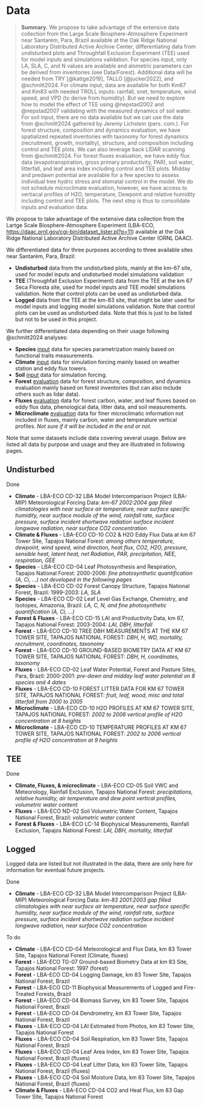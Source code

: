 # Data {.unnumbered}

> **Summary**. We propose to take advantage of the extensive data collection from the Large Scale Biosphere-Atmosphere Experiment near Santarém, Para, Brazil available at the Oak Ridge National Laboratory Distributed Active Archive Center, differentiating data from undisturbed plots and Throughfall Exclusion Experiment (TEE) used for model inputs and simulations validation. For species input, only LA, SLA, C, and N values are available and alometric parameters can be derived from inventories (see Data/Forest). Additional data will be needed from TRY [@kattge2019], TALLO [@jucker2022], and @schmitt2024. For climate input, data are available for both Km67 and Km83 with needed TROLL inputs: rainfall, snet, temperature, wind speed, and VPD (to derive from humidity). But we need to explore how to model the effect of TEE using @nepstad2002 and @nepstad2007 validating with the measured dynamics of soil water. For soil input, there are no data available but we can use the data from @schmitt2024 gathered by Jeremy Lichstein (pers. com.). For forest structure, composition and dynamics evaluation, we have spatialized repeated inventories with taxonomy for forest dynamics (recruitment, growth, mortality), structure, and composition including control and TEE plots. We can also leverage back LIDAR scanning from @schmitt2024. For forest fluxes evaluation, we have eddy flux data (evapotranspiration, gross primary productivity, PAR), soil water, litterfall, and leaf area index including control and TEE plots. Midday and predawn potential are available for a few species to assess individual tree hydric stress and stomatal control in the model. We do not schedule microclimate evaluation, however, we have access to vertiacal profiles of H2O, temperature, Dewpoint and relative humidity including control and TEE plots. The next step is thus to consolidate inputs and evaluation data.

We propose to take advantage of the extensive data collection from the Lartge Scale Biosphere-Atmosphere Experiment (LBA-ECO, <https://daac.ornl.gov/cgi-bin/dataset_lister.pl?p=11>) available at the Oak Ridge National Laboratory Distributed Active Archive Center (ORNL DAAC).

We differentiated data for three purposes according to three available sites near Santarém, Para, Brazil:

-   **Undisturbed** data from the undisturbed plots, mainly at the km-67 site, used for model inputs and undisturbed model simulations validation
-   **TEE** (Throughfall Exclusion Experiment) data from the TEE at the km 67 Seca Floresta site, used for model inputs and TEE model simulations validation. Note that control plots can be used as undisturbed data.
-   **Logged** data from the TEE at the km-83 site, that might be later used for model inputs and logging model simulations validation. Note that control plots can be used as undisturbed data. Note that this is just to be listed but not to be used in this project.

We further differentiated data depending on their usage following @schmitt2024 analyses:

-   **Species** [input]{.underline} data for species parametrization mainly based on functional traits measurements.
-   **Climate** [input]{.underline} data for simulation forcing mainly based on weather station and eddy flux towers.
-   **Soil** [input]{.underline} data for simulation forcing.
-   **Forest** [evaluation]{.underline} data for forest structure, composition, and dynamics evaluation mainly based on forest inventories (but can also include others such as lidar data).
-   **Fluxes** [evaluation]{.underline} data for forest carbon, water, and leaf fluxes based on eddy flux data, phenological data, litter data, and soil measurements.
-   **Microclimate** [evaluation]{.underline} data for finer microclimatic information not included in fluxes, mainly carbon, water and temperature vertical profiles. *Not sure if it will be included in the end or not.*

Note that some datasets include data covering several usage. Below are listed all data by purpose and usage and they are illustrated in following pages.

## Undisturbed

Done

-   **Climate** - LBA-ECO CD-32 LBA Model Intercomparison Project (LBA-MIP) Meteorological Forcing Data: *km-67 2002:2004 gap filled climatologies with near surface air temperature, near surface specific humidity, near surface module of the wind, rainfall rate, surface pressure, surface incident shortwave radiation surface incident longwave radiation, near surface CO2 concentration*
-   **Climate & Fluxes** - LBA-ECO CD-10 CO2 & H2O Eddy Flux Data at km 67 Tower Site, Tapajos National Forest: *among others temperature, dewpoint, wind speed, wind direction, heat flux, CO2, H2O, pressure, sensible heat, latent heat, net Radiation, PAR, precipitation, NEE, respiration, GEE*
-   **Species** - LBA-ECO CD-04 Leaf Photosynthesis and Respiration, Tapajos National Forest: 2000-2006: *fine photosynthetic quantification (A, Ci, ...) not developed in the following pages*
-   **Species** - LBA-ECO CD-02 Forest Canopy Structure, Tapajos National Forest, Brazil: 1999-2003: *LA, SLA*
-   **Species** - LBA-ECO CD-02 Leaf Level Gas Exchange, Chemistry, and Isotopes, Amazonia, Brazil: *LA, C, N, and fine photosynthetic quantification (A, Ci, ...)*
-   **Forest &** **Fluxes** - LBA-ECO CD-15 LAI and Productivity Data, km 67, Tapajos National Forest: 2003-2004: *LAI, DBH, litterfall*
-   **Forest** - LBA-ECO CD-10 TREE DBH MEASUREMENTS AT THE KM 67 TOWER SITE, TAPAJOS NATIONAL FOREST: *DBH, H, WD, mortality, recruitment, coordinates, taxonomy*
-   **Forest** - LBA-ECO CD-10 GROUND-BASED BIOMETRY DATA AT KM 67 TOWER SITE, TAPAJOS NATIONAL FOREST: *DBH, H, coordinates, taxonomy*
-   **Fluxes** - LBA-ECO CD-02 Leaf Water Potential, Forest and Pasture Sites, Para, Brazil: 2000-2001: *pre-dawn and midday leaf water potential on 8 species and 4 dates*
-   **Fluxes** - LBA-ECO CD-10 FOREST LITTER DATA FOR KM 67 TOWER SITE, TAPAJOS NATIONAL FOREST: *fruit, leaf, wood, misc and total litterfall from 2000 to 2005*
-   **Microclimate** - LBA-ECO CD-10 H2O PROFILES AT KM 67 TOWER SITE, TAPAJOS NATIONAL FOREST: *2002 to 2006 vertical profile of H2O concentration at 8 heights*
-   **Microclimate** - LBA-ECO CD-10 TEMPERATURE PROFILES AT KM 67 TOWER SITE, TAPAJOS NATIONAL FOREST: *2002 to 2006 vertical profile of H2O concentration at 9 heights*

## TEE

Done

-   **Climate, Fluxes, & microclimate** - LBA-ECO CD-05 Soil VWC and Meteorology, Rainfall Exclusion, Tapajos National Forest: *precipitations, relative humidity, air temperature and dew point vertical profiles, volumetric water content*
-   **Fluxes** - LBA-ECO ND-02 Soil Volumetric Water Content, Tapajos National Forest, Brazil: *volumetric water content*
-   **Forest & Fluxes** - LBA-ECO LC-14 Biophysical Measurements, Rainfall Exclusion, Tapajos National Forest: *LAI, DBH, mortality, litterfall*

## Logged

Logged data are listed but not illustrated in the data, there are only here for information for eventual future projects.

Done

-   **Climate** - LBA-ECO CD-32 LBA Model Intercomparison Project (LBA-MIP) Meteorological Forcing Data: *km-83 2001:2003 gap filled climatologies with near surface air temperature, near surface specific humidity, near surface module of the wind, rainfall rate, surface pressure, surface incident shortwave radiation surface incident longwave radiation, near surface CO2 concentration*

To do

-   **Climate** - LBA-ECO CD-04 Meteorological and Flux Data, km 83 Tower Site, Tapajos National Forest (Climate, fluxes)
-   **Forest** - LBA-ECO TG-07 Ground-based Biometry Data at km 83 Site, Tapajos National Forest: 1997 (forest)
-   **Forest** - LBA-ECO CD-04 Logging Damage, km 83 Tower Site, Tapajos National Forest, Brazil
-   **Forest** - LBA-ECO CD-11 Biophysical Measurements of Logged and Fire-Treated Forests, Brazil
-   **Forest** - LBA-ECO CD-04 Biomass Survey, km 83 Tower Site, Tapajos National Forest, Brazil
-   **Forest** - LBA-ECO CD-04 Dendrometry, km 83 Tower Site, Tapajos National Forest, Brazil
-   **Fluxes** - LBA-ECO CD-04 LAI Estimated from Photos, km 83 Tower Site, Tapajos National Forest
-   **Fluxes** - LBA-ECO CD-04 Soil Respiration, km 83 Tower Site, Tapajos National Forest, Brazil
-   **Fluxes** - LBA-ECO CD-04 Leaf Area Index, km 83 Tower Site, Tapajos National Forest, Brazil (fluxes)
-   **Fluxes** - LBA-ECO CD-04 Leaf Litter Data, km 83 Tower Site, Tapajos National Forest, Brazil (fluxes)
-   **Fluxes** - LBA-ECO CD-04 Soil Moisture Data, km 83 Tower Site, Tapajos National Forest, Brazil (fluxes)
-   **Climate & Fluxes** - LBA-ECO CD-04 CO2 and Heat Flux, km 83 Gap Tower Site, Tapajos National Forest
